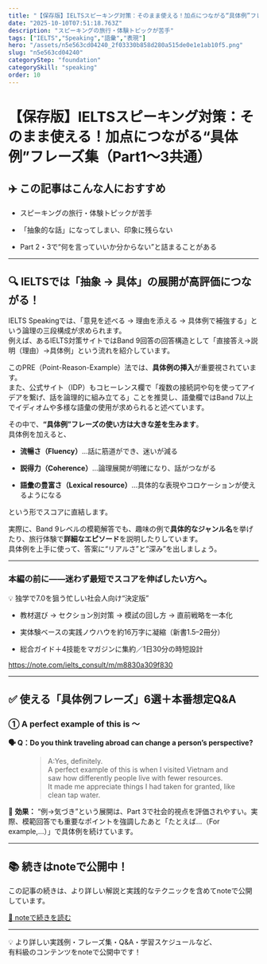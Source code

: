 ```yaml
---
title: "【保存版】IELTSスピーキング対策：そのまま使える！加点につながる“具体例”フレーズ集（Part1〜3共通）"
date: "2025-10-10T07:51:18.763Z"
description: "スピーキングの旅行・体験トピックが苦手"
tags: ["IELTS","Speaking","語彙","表現"]
hero: "/assets/n5e563cd04240_2f03330b858d280a515de0e1e1ab10f5.png"
slug: "n5e563cd04240"
categoryStep: "foundation"
categorySkill: "speaking"
order: 10
---
```




<h1>【保存版】IELTSスピーキング対策：そのまま使える！加点につながる“具体例”フレーズ集（Part1〜3共通）</h1>
<figure name="d1bf2f97-ff89-4f64-86a2-066e8650b146"><OptimizedImage
  src="/assets/n5e563cd04240_2f03330b858d280a515de0e1e1ab10f5.png"
/><figcaption></figcaption></figure><figure name="032025f6-6f27-41ed-a644-2602bce65eee" id="032025f6-6f27-41ed-a644-2602bce65eee"><OptimizedImage
  src="/assets/n5e563cd04240_1754112568-TIoh9eCXgMAfNzRFKSwv0DPY.png"
  width={620}
  height={348}
/><figcaption></figcaption></figure><h2 name="3ba870b4-fa51-486a-b8df-302464efae6a" id="3ba870b4-fa51-486a-b8df-302464efae6a">✈️ この記事はこんな人におすすめ</h2><ul name="b0ddbb3b-a1ac-4444-88e6-f9781c3b66ce" id="b0ddbb3b-a1ac-4444-88e6-f9781c3b66ce"><li><p name="f96422ca-3e25-40dc-86e9-57799ea9991c" id="f96422ca-3e25-40dc-86e9-57799ea9991c">スピーキングの旅行・体験トピックが苦手</p></li><li><p name="28450133-d74a-461e-a196-53c78e698b43" id="28450133-d74a-461e-a196-53c78e698b43">「抽象的な話」になってしまい、印象に残らない</p></li><li><p name="b408c233-7260-4b19-9728-b528b5c5490a" id="b408c233-7260-4b19-9728-b528b5c5490a">Part 2・3で“何を言っていいか分からない”と詰まることがある</p></li></ul><hr /><h2 name="ffec1d08-ae74-4073-a12e-b5e14f862924" id="ffec1d08-ae74-4073-a12e-b5e14f862924">🔍 IELTSでは「抽象 → 具体」の展開が高評価につながる！</h2><p name="58a528d1-a5ce-4aa6-a71c-932631b59c54" id="58a528d1-a5ce-4aa6-a71c-932631b59c54">IELTS Speakingでは、「意見を述べる → 理由を添える → 具体例で補強する」という論理の三段構成が求められます。<br />例えば、あるIELTS対策サイトではBand 9回答の回答構造として「直接答え→説明（理由）→具体例」という流れを紹介しています。</p><figure name="6cb5d701-8afa-43bd-8448-f7f4c4870292" id="6cb5d701-8afa-43bd-8448-f7f4c4870292"><OptimizedImage
  src="/assets/n5e563cd04240_1754112638-6tU0u14WkgzLO3psfRm52aQ8.png"
  width={620}
  height={347}
/><figcaption></figcaption></figure><p name="0d3c9c9a-2f58-4d60-9fa7-8e31b5c635b0" id="0d3c9c9a-2f58-4d60-9fa7-8e31b5c635b0">このPRE（Point-Reason-Example）法では、<strong>具体例の挿入</strong>が重要視されています。<br />また、公式サイト（IDP）もコヒーレンス欄で「複数の接続詞や句を使ってアイデアを繋げ、話を論理的に組み立てる」ことを推奨し、語彙欄ではBand 7以上でイディオムや多様な語彙の使用が求められると述べています。</p><figure name="9e65105d-80c7-4c08-9188-1f2fa10b1ba5" id="9e65105d-80c7-4c08-9188-1f2fa10b1ba5"><OptimizedImage
  src="/assets/n5e563cd04240_1754112618-JDqYc4LuSAwpX5TgK7Nvs3h2.png"
  width={620}
  height={353}
/><figcaption></figcaption></figure><p name="8a8bf3c1-57a8-44f7-970c-8f532bea99c9" id="8a8bf3c1-57a8-44f7-970c-8f532bea99c9">その中で、<strong>“具体例”フレーズの使い方は大きな差を生みます</strong>。<br />具体例を加えると、</p><ul name="28c64a8d-ac22-4345-be9a-28b3ef703f66" id="28c64a8d-ac22-4345-be9a-28b3ef703f66"><li><p name="b6f2f2da-5fb3-4dc1-ada8-1c84aebe504c" id="b6f2f2da-5fb3-4dc1-ada8-1c84aebe504c"><strong>流暢さ（Fluency）</strong>…話に筋道ができ、迷いが減る</p></li><li><p name="79800a37-ffe3-4c39-861c-f335be874ac2" id="79800a37-ffe3-4c39-861c-f335be874ac2"><strong>説得力（Coherence）</strong>…論理展開が明確になり、話がつながる</p></li><li><p name="74b0bbb2-ddff-4f14-9d9d-d18a4498b8e3" id="74b0bbb2-ddff-4f14-9d9d-d18a4498b8e3"><strong>語彙の豊富さ（Lexical resource）</strong>…具体的な表現やコロケーションが使えるようになる</p></li></ul><p name="df18e412-09dc-4b1d-91aa-3607486a821b" id="df18e412-09dc-4b1d-91aa-3607486a821b">という形でスコアに直結します。</p><p name="e0d3b4b4-60ba-45ec-92d4-488b3cd2f7af" id="e0d3b4b4-60ba-45ec-92d4-488b3cd2f7af">実際に、Band 9レベルの模範解答でも、趣味の例で<strong>具体的なジャンル名</strong>を挙げたり、旅行体験で<strong>詳細なエピソード</strong>を説明したりしています。<br />具体例を上手に使って、答案に“リアルさ”と“深み”を出しましょう。</p><hr /><h3 name="8ae109c7-54c8-4e57-ac78-f2d52ac93b37" id="8ae109c7-54c8-4e57-ac78-f2d52ac93b37">本編の前に——迷わず最短でスコアを伸ばしたい方へ。</h3><p name="a7b1d2d4-95a2-4feb-9b88-36328a857e24" id="a7b1d2d4-95a2-4feb-9b88-36328a857e24">💡 独学で7.0を狙う忙しい社会人向け“決定版”</p><ul name="29d0d64c-91fd-46bb-b62c-27fac31991d5" id="29d0d64c-91fd-46bb-b62c-27fac31991d5"><li><p name="e495319e-7a60-4680-a6c2-18998ac005a9" id="e495319e-7a60-4680-a6c2-18998ac005a9">教材選び → セクション別対策 → 模試の回し方 → 直前戦略を一本化</p></li><li><p name="0d2cbf7a-4ce3-466a-89b3-bbc2b79fe6ae" id="0d2cbf7a-4ce3-466a-89b3-bbc2b79fe6ae">実体験ベースの実践ノウハウを約16万字に凝縮（新書1.5–2冊分）</p></li><li><p name="be793e33-fd54-4537-877b-9cdd8d7cfe49" id="be793e33-fd54-4537-877b-9cdd8d7cfe49">総合ガイド＋4技能をマガジンに集約／1日30分の時短設計</p></li></ul><p name="89cf117b-ba73-4e88-a2c3-7f1de35522de"><a href="https://note.com/ielts_consult/m/m8830a309f830">https://note.com/ielts_consult/m/m8830a309f830</a></p><hr /><h2 name="04263be1-b45c-429e-bf2c-0539456bf818" id="04263be1-b45c-429e-bf2c-0539456bf818">✅ 使える「具体例フレーズ」6選＋本番想定Q&amp;A</h2><h3 name="064384ac-547a-4906-90dd-24b4f062e21a" id="064384ac-547a-4906-90dd-24b4f062e21a">① A perfect example of this is ～</h3><figure name="93a5cba0-bbaf-4a7f-b05c-83008dbab83a" id="93a5cba0-bbaf-4a7f-b05c-83008dbab83a"><OptimizedImage
  src="/assets/n5e563cd04240_1754112757-EkAXQ3npoiCus6KOjxqDaIdR.png"
  width={620}
  height={347}
/><figcaption></figcaption></figure><p name="bea10dfb-1a69-4fa7-9b38-a43bd389cb92" id="bea10dfb-1a69-4fa7-9b38-a43bd389cb92"><strong>🗣 Q：Do you think traveling abroad can change a person’s perspective?</strong></p><figure name="407dbdf1-9975-48b0-acbc-1da0185dfa94" id="407dbdf1-9975-48b0-acbc-1da0185dfa94"><OptimizedImage
  src="/assets/n5e563cd04240_1754112795-O2NzvmjK3ZsH8n7rILD6dQEl.png"
  width={620}
  height={350}
/><figcaption></figcaption></figure><figure name="088e56b9-8e34-4063-9f3b-f2057a0e54c7" id="088e56b9-8e34-4063-9f3b-f2057a0e54c7"><blockquote><p name="db15c4cb-eed6-42bd-ace5-6e29ff8f418c" id="db15c4cb-eed6-42bd-ace5-6e29ff8f418c">A:Yes, definitely.<br />A perfect example of this is when I visited Vietnam and saw how differently people live with fewer resources. <br />It made me appreciate things I had taken for granted, like clean tap water.</p></blockquote><figcaption></figcaption></figure><p name="b0b2b60f-b510-4fb6-9acd-83dd6d7f8403" id="b0b2b60f-b510-4fb6-9acd-83dd6d7f8403">📝 <strong>効果：</strong> “例→気づき”という展開は、Part 3で社会的視点を評価されやすい。実際、模範回答でも重要なポイントを強調したあと「たとえば...（For example,...）」で具体例を続けています。</p><hr />
<h2>📚 続きはnoteで公開中！</h2>
<p>この記事の続きは、より詳しい解説と実践的なテクニックを含めてnoteで公開しています。</p>
<p>
<a href="https://note.com/ielts_consult/n/n5e563cd04240" target="_blank" rel="noopener noreferrer">📖 noteで続きを読む</a>
</p>
<hr />
<p>
💡 より詳しい実践例・フレーズ集・Q&amp;A・学習スケジュールなど、<br />
有料級のコンテンツをnoteで公開中です！
</p>

